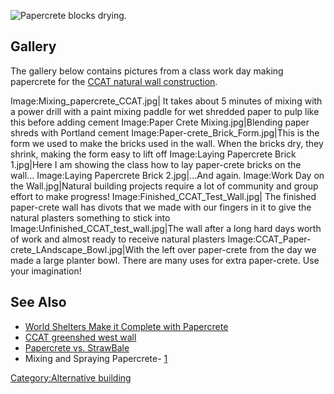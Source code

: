 [[File:Drying_bricks.jpg|thumb|right|Papercrete blocks drying.]]
{{Stub}}


== Gallery ==

The gallery below contains pictures from a class work day making papercrete for the [[CCAT natural wall construction]].  

<gallery>
Image:Mixing_papercrete_CCAT.jpg| It takes about 5 minutes of mixing with a power drill with a paint mixing paddle for wet shredded paper to pulp like this before adding cement
Image:Paper Crete Mixing.jpg|Blending paper shreds with Portland cement 
Image:Paper-crete_Brick_Form.jpg|This is the form we used to make the bricks used in the wall. When the bricks dry, they shrink, making the form easy to lift off
Image:Laying Papercrete Brick 1.jpg|Here I am showing the class how to lay paper-crete bricks on the wall...
Image:Laying Papercrete Brick 2.jpg|...And again.
Image:Work Day on the Wall.jpg|Natural building projects require a lot of community and group effort to make progress! 
Image:Finished_CCAT_Test_Wall.jpg| The finished paper-crete wall has divots that we made with our fingers in it to give the natural plasters something to stick into
Image:Unfinished_CCAT_test_wall.jpg|The wall after a long hard days worth of work and almost ready to receive natural plasters
Image:CCAT_Paper-crete_LAndscape_Bowl.jpg|With the left over paper-crete from the day we made a large planter bowl. There are many uses for extra paper-crete. Use your imagination!
</gallery>

== See Also ==
*[[World Shelters Make it Complete with Papercrete]]
*[[CCAT greenshed west wall]]
*[[Papercrete vs. StrawBale]]
* Mixing and Spraying Papercrete- [http://www.mortarsprayer.com/papercrete/]

[[Category:Alternative building]]